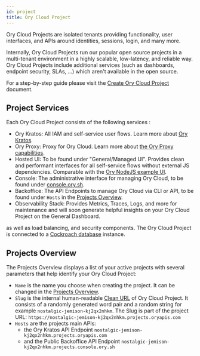 ```yaml
---
id: project
title: Ory Cloud Project
---
```


Ory Cloud Projects are isolated tenants providing functionality, user
interfaces, and APIs around identities, sessions, login, and many more.

Internally, Ory Cloud Projects run our popular open source projects in a
multi-tenant environment in a highly scalable, low-latency, and reliable way.
Ory Cloud Projects include additional services (such as dashboards, endpoint
security, SLAs, ...) which aren't available in the open source.

For a step-by-step guide please visit the
[Create Ory Cloud Project](../guides/console/create-project.mdx) document.

## Project Services

Each Ory Cloud Project consists of the following services :

- Ory Kratos: All IAM and self-service user flows. Learn more about
  [Ory Kratos](https://www.ory.sh/kratos/docs/).
- Ory Proxy: Proxy for Ory Cloud. Learn more about
  [the Ory Proxy capabilities](https://www.ory.sh/docs/guides/proxy).
- Hosted UI: To be found under "General/Managed UI". Provides clean and
  performant interfaces for all self-service flows without external JS
  dependencies. Comparable with the
  [Ory NodeJS example UI](https://github.com/ory/kratos-selfservice-ui-node).
- Console: The administrative interface for managing Ory Cloud, to be found
  under [console.ory.sh](https://console.ory.sh/).
- Backoffice: The API Endpoints to manage Ory Cloud via CLI or API, to be found
  under `Hosts` in the [Projects Overview](#projects-overview).
- Observability Stack: Provides Metrics, Traces, Logs, and more for maintenance
  and will soon generate helpful insights on your Ory Cloud Project on the
  General Dashboard.

as well as load balancing, and security components. The Ory Cloud Project is
connected to a
[Cockroach database](https://www.cockroachlabs.com/docs/stable/frequently-asked-questions.html#what-is-cockroachdb)
instance.

## Projects Overview

The Projects Overview displays a list of your active projects with several
parameters that help identify your Ory Cloud Project:

- `Name` is the name you choose when creating the project. It can be changed in
  the [Projects Overview](https://console.ory.sh/projects/list).
- `Slug` is the internal human-readable
  [Clean URL](https://en.wikipedia.org/wiki/Clean_URL#Slug) of Ory Cloud
  Project. It consists of a randomly generated word pair and a random string for
  example `nostalgic-jemison-kj2qx2nhkm`. The Slug is part of the project URL:
  `https://nostalgic-jemison-kj2qx2nhkm.projects.oryapis.com`
- `Hosts` are the projects main APIs:
  - the Ory Kratos API Endpoint
    `nostalgic-jemison-kj2qx2nhkm.projects.oryapis.com`
  - and the Public Backoffice API Endpoint
    `nostalgic-jemison-kj2qx2nhkm.projects.console.ory.sh`
